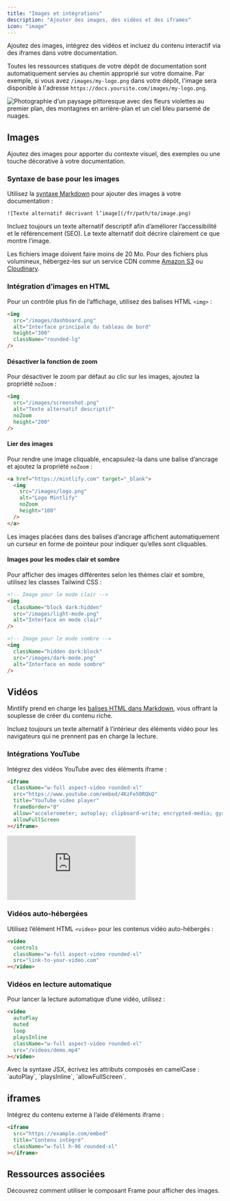 ```yaml
---
title: "Images et intégrations"
description: "Ajouter des images, des vidéos et des iframes"
icon: "image"
---
```


Ajoutez des images, intégrez des vidéos et incluez du contenu interactif via des iframes dans votre documentation.

Toutes les ressources statiques de votre dépôt de documentation sont automatiquement servies au chemin approprié sur votre domaine. Par exemple, si vous avez `/images/my-logo.png` dans votre dépôt, l'image sera disponible à l'adresse `https://docs.yoursite.com/images/my-logo.png`.

<Frame>
<img
  className="rounded-xl"
  src="https://mintlify-assets.b-cdn.net/bigbend.jpg"
  alt="Photographie d’un paysage pittoresque avec des fleurs violettes au premier plan, des montagnes en arrière-plan et un ciel bleu parsemé de nuages."
/>
</Frame>

## Images

Ajoutez des images pour apporter du contexte visuel, des exemples ou une touche décorative à votre documentation.

### Syntaxe de base pour les images

Utilisez la [syntaxe Markdown](https://www.markdownguide.org/basic-syntax/#images) pour ajouter des images à votre documentation :

```mdx
![Texte alternatif décrivant l’image](/fr/path/to/image.png)
```

<Tip>
  Incluez toujours un texte alternatif descriptif afin d’améliorer l’accessibilité et le référencement (SEO). Le texte alternatif doit décrire clairement ce que montre l’image.
</Tip>

Les fichiers image doivent faire moins de 20 Mo. Pour des fichiers plus volumineux, hébergez-les sur un service CDN comme [Amazon S3](https://aws.amazon.com/s3) ou [Cloudinary](https://cloudinary.com).

### Intégration d’images en HTML

Pour un contrôle plus fin de l’affichage, utilisez des balises HTML `<img>` :

```html
<img 
  src="/images/dashboard.png" 
  alt="Interface principale du tableau de bord"
  height="300"
  className="rounded-lg"
/>
```

#### Désactiver la fonction de zoom

Pour désactiver le zoom par défaut au clic sur les images, ajoutez la propriété `noZoom` :

```html highlight="4"
<img 
  src="/images/screenshot.png" 
  alt="Texte alternatif descriptif"
  noZoom 
  height="200"
/>
```

#### Lier des images

Pour rendre une image cliquable, encapsulez-la dans une balise d’ancrage et ajoutez la propriété `noZoom` :

```html
<a href="https://mintlify.com" target="_blank">
  <img 
    src="/images/logo.png" 
    alt="Logo Mintlify"
    noZoom 
    height="100"
  />
</a>
```

<Note>
  Les images placées dans des balises d’ancrage affichent automatiquement un curseur en forme de pointeur pour indiquer qu’elles sont cliquables.
</Note>

#### Images pour les modes clair et sombre

Pour afficher des images différentes selon les thèmes clair et sombre, utilisez les classes Tailwind CSS :

```html
<!-- Image pour le mode clair -->
<img 
  className="block dark:hidden" 
  src="/images/light-mode.png" 
  alt="Interface en mode clair"
/>

<!-- Image pour le mode sombre -->
<img 
  className="hidden dark:block" 
  src="/images/dark-mode.png" 
  alt="Interface en mode sombre"
/>
```

## Vidéos

Mintlify prend en charge les [balises HTML dans Markdown](https://www.markdownguide.org/basic-syntax/#html), vous offrant la souplesse de créer du contenu riche.

<Tip>
  Incluez toujours un texte alternatif à l’intérieur des éléments vidéo pour les navigateurs qui ne prennent pas en charge la lecture.
</Tip>

### Intégrations YouTube

Intégrez des vidéos YouTube avec des éléments iframe :

```html
<iframe
  className="w-full aspect-video rounded-xl"
  src="https://www.youtube.com/embed/4KzFe50RQkQ"
  title="YouTube video player"
  frameBorder="0"
  allow="accelerometer; autoplay; clipboard-write; encrypted-media; gyroscope; picture-in-picture"
  allowFullScreen
></iframe>
```

<Frame>
<iframe
  className="w-full aspect-video rounded-xl"
  src="https://www.youtube.com/embed/4KzFe50RQkQ"
  title="YouTube video player"
  frameBorder="0"
  allow="accelerometer; autoplay; clipboard-write; encrypted-media; gyroscope; picture-in-picture"
  allowFullScreen
></iframe>
</Frame>

### Vidéos auto-hébergées

Utilisez l’élément HTML `<video>` pour les contenus vidéo auto-hébergés :

```html
<video
  controls
  className="w-full aspect-video rounded-xl"
  src="link-to-your-video.com"
></video>
```

### Vidéos en lecture automatique

Pour lancer la lecture automatique d’une vidéo, utilisez :

```html
<video
  autoPlay
  muted
  loop
  playsInline
  className="w-full aspect-video rounded-xl"
  src="/videos/demo.mp4"
></video>
```

<Note>
  Avec la syntaxe JSX, écrivez les attributs composés en camelCase : `autoPlay`, `playsInline`, `allowFullScreen`.
</Note>

## iframes

Intégrez du contenu externe à l’aide d’éléments iframe :

```html
<iframe 
  src="https://example.com/embed" 
  title="Contenu intégré"
  className="w-full h-96 rounded-xl"
></iframe>
```

## Ressources associées

<Card title="Référence du composant Frame" icon="frame" horizontal href="/fr/components/frames">
  Découvrez comment utiliser le composant Frame pour afficher des images.
</Card>
